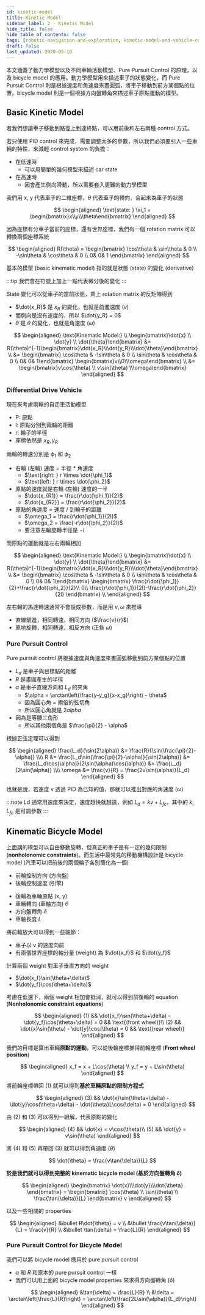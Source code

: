 ```yaml
---
id: kinetic-model
title: Kinetic Model
sidebar_label: 2 - Kinetic Model
hide_title: false
hide_table_of_contents: false
tags: [robotic-navigation-and-exploration, kinetic-model-and-vehicle-control]
draft: false
last_updated: 2020-05-10
---
```


本文涵蓋了動力學模型以及不同車輛活動模型、Pure Pursuit Control 的原理，以及 bicycle model 的應用。動力學模型用來描述車子的狀態變化，而 Pure Pursuit Control 則是根據速度和角速度來畫圓弧，將車子移動到前方某個點的位置。bicycle model 則是一個根據方向盤轉角來描述車子原點運動的模型。

## Basic Kinetic Model

若我們想讓車子移動到路徑上到達終點，可以用前後和左右兩種 control 方式。

<fig
  src="/img/learning/robotic-navigation-and-exploration/01-kinetic-model-and-vehicle-control/car_pid_control.png"
  caption="Car PID Control"
/>

若只使用 PID control 來完成，需要調整太多的參數，所以我們必須要引入一些車輛的特性，來減輕 control system 的負擔：

- 在低速時
  - 可以用簡單的幾何模型來描述 car state
- 在高速時
  - 因會產生側向滑動，所以需要套入更難的動力學模型

我們用 x, y 代表車子的二維座標，$\theta$ 代表車子的轉向，合起來為車子的狀態

$$
\begin{aligned}
\text{state: } \xi_1 = \begin{bmatrix}x\\y\\\theta\end{bmatrix}
\end{aligned}
$$

因為座標有分車子當前的座標，還有世界座標，我們有一個 rotation matrix 可以轉換兩個座標系統

$$
\begin{aligned}
R(\theta) = \begin{bmatrix}
\cos\theta & \sin\theta & 0 \\
-\sin\theta & \cos\theta & 0 \\
0& 0& 1
\end{bmatrix}
\end{aligned}
$$

基本的模型 (basic kinematic model) 指的就是狀態 (state) 的變化 (derivative)

:::tip
我們會在符號上加上一點代表微分後的變化
:::

<fig
  src="/img/learning/robotic-navigation-and-exploration/01-kinetic-model-and-vehicle-control/basic_kinematic_model.png"
  caption="Basic Kinematic Model"
/>

State 變化可以從車子的當前狀態，乘上 rotation matrix 的反矩陣得到

- $\dot{x_R}$ 是 $x_R$ 的變化，也就是前進速度 ($v$)
- 而側向是沒有速度的，所以 $\dot{y_R} = 0$
- $\dot{\theta}$ 是 $\theta$ 的變化，也就是角速度 ($\omega$)

$$
\begin{aligned}
\text{Kinematic Model:} \\
\begin{bmatrix}\dot{x} \\ \dot{y} \\ \dot{\theta}\end{bmatrix} &=
R(\theta)^{-1}\begin{bmatrix}\dot{x_R}\\\dot{y_R}\\\dot{\theta}\end{bmatrix} \\
&= \begin{bmatrix}
\cos\theta & -\sin\theta & 0 \\
\sin\theta & \cos\theta & 0 \\
0& 0& 1\end{bmatrix}
\begin{bmatrix}v\\0\\\omega\end{bmatrix} \\
&= \begin{bmatrix}v\cos(\theta) \\ v\sin(\theta) \\\omega\end{bmatrix}
\end{aligned}
$$

### Differential Drive Vehicle

<fig
  src="/img/learning/robotic-navigation-and-exploration/01-kinetic-model-and-vehicle-control/differential_drive_vehicle.png"
  caption="Differential Drive Vehicle"
/>

現在來考慮兩輪的自走車活動模型

- P: 原點
- l: 原點分別到兩輪的距離
- r: 輪子的半徑
- 座標依然是 $x_R, y_R$

<fig
  src="/img/learning/robotic-navigation-and-exploration/01-kinetic-model-and-vehicle-control/differential_drive_vehicle2.png"
  caption="Differential Drive Vehicle"
/>

兩輪的轉速分別是 $\phi_1$ 和 $\phi_2$

- 右輪 (左輪) 速度 = 半徑 \* 角速度
  - $\text{right: } r \times \dot{\phi_1}$
  - $\text{left: } r \times \dot{\phi_2}$
- 原點的速度就是右輪 (左輪) 速度的一半
  - $\dot{x_{R1}} = \frac{r\dot{\phi_1}}{2}$
  - $\dot{x_{R2}} = \frac{r\dot{\phi_2}}{2}$
- 原點的角速度 = 速度 / 到輪子的距離
  - $\omega_1 = \frac{r\dot{\phi_1}}{2l}$
  - $\omega_2 = \frac{-r\dot{\phi_2}}{2l}$
  - 要注意左輪旋轉半徑是 $-l$

而原點的運動就是左右兩輪相加

$$
\begin{aligned}
\text{Kinematic Model:} \\
\begin{bmatrix}\dot{x} \\ \dot{y} \\ \dot{\theta}\end{bmatrix} &=
R(\theta)^{-1}\begin{bmatrix}\dot{x_R}\\\dot{y_R}\\\dot{\theta}\end{bmatrix} \\
&= \begin{bmatrix}
\cos\theta & -\sin\theta & 0 \\
\sin\theta & \cos\theta & 0 \\
0& 0& 1\end{bmatrix}
\begin{bmatrix}
\frac{r\dot{\phi_1}}{2}+\frac{r\dot{\phi_2}}{2}\\
0\\
\frac{r\dot{\phi_1}}{2l}-\frac{r\dot{\phi_2}}{2l}
 \end{bmatrix} \\
\end{aligned}
$$

左右輪的馬達轉速通常不會設成參數，而是用 $v, \omega$ 來推導

<fig
  src="/img/learning/robotic-navigation-and-exploration/01-kinetic-model-and-vehicle-control/rpm_inference.png"
  caption="RPM Inference"
/>

- 直線前進，相同轉速，相同方向 ($\frac{v}{r}$)
- 原地旋轉，相同轉速，相反方向 (正負 $\omega$)

### Pure Pursuit Control

Pure pursuit control 將根據速度與角速度來畫圓弧移動到前方某個點的位置

<fig
  src="/img/learning/robotic-navigation-and-exploration/01-kinetic-model-and-vehicle-control/pure_pursuit_control.png"
  caption="Pure Pursuit Control"
/>

- $L_d$ 是車子與目標點的距離
- $R$ 是畫圓產生的半徑
- $\alpha$ 是車子直線方向和 $L_d$ 的夾角
  - $\alpha = \arctan\left(\frac{y-y_g}{x-x_g}\right) - \theta$
  - 因為圓心角 = 兩倍的弦切角
  - 所以圓心角就是 $2 alpha$
- 因為是等腰三角形
  - 所以其他兩個角是 $\frac{\pi}{2} - \alpha$

根據正弦定理可以得到

$$
\begin{aligned}
\frac{L_d}{\sin(2\alpha)} &= \frac{R}{\sin(\frac{\pi}{2}-\alpha)} \\\\
R &= \frac{L_d\sin(\frac{\pi}{2}-\alpha)}{\sin(2\alpha)}
&= \frac{L_d\cos(\alpha)}{2\sin(\alpha)\cos(\alpha)}
&= \frac{L_d}{2\sin(\alpha)} \\\\
\omega &= \frac{v}{R} = \frac{2v\sin(\alpha)}{L_d}
\end{aligned}
$$

也就是說，若速度 v 透過 PID 為已知的值，那就可以推出對應的角速度 ($\omega$)

:::note
Ld 通常用速度來決定，速度越快就越遠，例如 $L_d = kv + L_{fc}$，其中的 $k, L_{fc}$ 是可調參數
:::

## Kinematic Bicycle Model

上面講的模型可以自由移動旋轉，但真正的車子是有一定的幾何限制 (**nonholonomic constraints**)。而生活中最常見的移動機構設計是 bicycle model (汽車可以把前後的兩個輪子各別簡化為一個)

- 前輪控制方向 (方向盤)
- 後輪控制速度 (引擎)

<fig
  src="/img/learning/robotic-navigation-and-exploration/01-kinetic-model-and-vehicle-control/kinematic_bicycle_model.png"
  caption="Kinematic Bicycle Model"
/>

- 後輪為車輛原點 (x, y)
- 車輛轉向 (車軸方向) $\theta$
- 方向盤轉角 $\delta$
- 車軸長度 $L$

<fig
  src="/img/learning/robotic-navigation-and-exploration/01-kinetic-model-and-vehicle-control/kinematic_bicycle_model2.png"
  caption="Kinematic Bicycle Model"
/>

將前輪放大可以得到一些細節：

- 車子以 v 的速度向前
- 有兩個世界座標的軸分量 (weight) 為 $\dot{x_f}$ 和 $\dot{y_f}$

計算兩個 weight 對車子垂直方向的 weight

- $\dot{x_f}\sin(\theta+\delta)$
- $\dot{y_f}\cos(\theta+\delta)$

考慮在低速下，兩個 weight 相加會抵消，就可以得到前後輪的 equation (**Nonholonomic constraint equations**)

$$
\begin{aligned}
(1) && \dot{x_f}\sin(\theta+\delta) - \dot{y_f}\cos(\theta+\delta) = 0 && \text{(front wheel)}\\
(2) && \dot{x}\sin(\theta) - \dot{y}\cos(\theta) = 0 && \text{(rear wheel)}
\end{aligned}
$$

我們的目標是算出車輛**原點的運動**，可以從後輪座標推得前輪座標 (**Front wheel position**)

$$
\begin{aligned}
x_f = x + L\cos(\theta) \\
y_f = y + L\sin(\theta)
\end{aligned}
$$

將前輪座標帶回 (1) 就可以得到**基於車輛原點的限制方程式**

$$
\begin{aligned}
(3) && \dot{x}\sin(\theta+\delta) - \dot{y}\cos(\theta+\delta) - \dot{\theta}L\cos(\delta) = 0
\end{aligned}
$$

由 (2) 和 (3) 可以得到一組解，代表原點的變化

$$
\begin{aligned}
(4) && \dot{x} = v\cos(\theta)\\
(5) && \dot{y} = v\sin(\theta)
\end{aligned}
$$

將 (4) 和 (5) 再帶回 (3) 就可以得到角速度 ($\dot{\theta}$)

$$
\dot{\theta} = \frac{v\tan(\delta)}{L}
$$

**於是我們就可以得到完整的 kinematic bicycle model (基於方向盤轉角 $\delta$)**

$$
\begin{aligned}
\begin{bmatrix}
\dot{x}\\\dot{y}\\\dot{\theta}
\end{bmatrix} =
\begin{bmatrix}
\cos(\theta) \\ \sin(\theta) \\ \frac{\tan(\delta)}{L}
\end{bmatrix} v
\end{aligned}
$$

以及一些相關的 properties

$$
\begin{aligned}
&\bullet R\dot{\theta} = v \\
&\bullet \frac{v\tan(\delta)}{L} = \frac{v}{R} \\
&\bullet \tan(\delta) = \frac{L}{R}
\end{aligned}
$$

### Pure Pursuit Control for Bicycle Model

<fig
  src="/img/learning/robotic-navigation-and-exploration/01-kinetic-model-and-vehicle-control/bicycle_model_pure_pursuit_control.png"
  caption="Bicycle Model Pure Pursuit Control"
/>

我們可以將 bicycle model 應用於 pure pursuit control

- $\alpha$ 和 $R$ 和原本的 pure pursuit control 一樣
- 我們可以用上面的 bicycle model properties 來求得方向盤轉角 ($\delta$)

$$
\begin{aligned}
&\tan(\delta) = \frac{L}{R} \\
&\delta = \arctan\left(\frac{L}{R}\right) = \arctan\left(\frac{2L\sin(\alpha)}{L_d}\right)
\end{aligned}
$$
